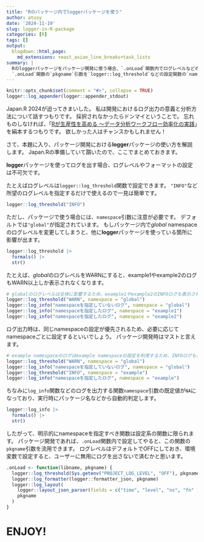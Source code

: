 ```yaml
---
title: "Rのパッケージ内でloggerパッケージを使う"
author: atusy
date: '2024-11-19'
slug: logger-in-R-package
categories: [R]
tags: []
output:
  blogdown::html_page:
    md_extensions: +east_asian_line_breaks+task_lists
summary: |
  Rのloggerパッケージをパッケージ開発に使う場合、`.onLoad`関数内でログレベルなどの設定しよう。
  `.onLoad`関数の`pkgname`引数を`logger::log_threshold`などの設定関数の`namespace`引数に渡すと、パッケージ内のログだけを対象に設定を変更できます。
---
```


```r
knitr::opts_chunk$set(comment = "#>", collapse = TRUE)
logger::log_appender(logger::appender_stdout)
```

Japan.R 2024が迫ってきまいした。
私は開発におけるログ出力の意義と分析方法について話すつもりです。
採択されなかったらドンマイということで。
忘れものしなければ、「[Rが生産性を高める 〜データ分析ワークフロー効率化の実践](https://gihyo.jp/book/2022/978-4-297-12524-0)」を絹本するつもりです。
欲しかった人はチャンスかもしれません！

さて、本題に入り、パッケージ開発における**logger**パッケージの使い方を解説します。
Japan.Rの準備していて躓いたので、ここでまとめておきます。

**logger**パッケージを使ってログを出す場合、ログレベルやフォーマットの設定は不可欠です。

たとえばログレベルは`logger::log_threshold`関数で設定できます。
`"INFO"`など所望のログレベルを指定するだけで使えるので一見は簡単です。

```r
logger::log_threshold("INFO")
```

ただし、パッケージで使う場合には、`namespace`引数に注意が必要です。
デフォルトでは`"global"`が指定されています。
もしパッケージ内で*global* namespaceのログレベルを変更してしまうと、他に**logger**パッケージを使っている箇所に影響が出ます。

```r
logger::log_threshold |>
  formals() |>
  str()
```

たとえば、*global*のログレベルをWARNにすると、example1やexample2のログもWARN以上しか表示されなくなります。

```r
# globalのログレベルは全体に影響するため、example1やexample2のINFOログも表示されなくなる
logger::log_threshold("WARN", namespace = "global")
logger::log_info("namespaceを指定していないログ", namespace = "global")
logger::log_info("namespaceを指定したログ", namespace = "example1")
logger::log_info("namespaceを指定したログ", namespace = "example2")
```

ログ出力時は、同じnamespaceの設定が優先されるため、必要に応じてnamespaceごとに設定するといいでしょう。
パッケージ開発時はマストと言えます。

```r
# example namespaceのログはexample namespaceの設定を利用するため、INFOログも表示される
logger::log_threshold("WARN", namespace = "global")
logger::log_info("namespaceを指定していないログ", namespace = "global")
logger::log_threshold("INFO", namespace = "example")
logger::log_info("namespaceを指定したログ", namespace = "example")
```

ちなみに`log_info`関数などのログを出力する関数`namespace`引数の既定値が`NA`になっており、実行時にパッケージ名などから自動的判定します。

```r
logger::log_info |>
  formals() |>
  str()
```

したがって、明示的にnamespaceを指定すべき関数は設定系の関数に限られます。
パッケージ開発であれば、`.onLoad`関数内で設定してやると、この関数の`pkgname`引数を流用できます。
ログレベルはデフォルトでOFFにしておき、環境変数で設定すると、ユーザーに無用にログを出さないで済むかと思います。

```r
.onLoad <- function(libname, pkgname) {
  logger::log_threshold(Sys.getenv("PROJECT_LOG_LEVEL", "OFF"), pkgname)
  logger::log_formatter(logger::formatter_json, pkgname)
  logger::log_layout(
    logger::layout_json_parser(fields = c("time", "level", "ns", "fn" )),
    pkgname
  )
}
```

# ENJOY!
